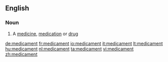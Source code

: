 ==English==

===Noun===
{{en-noun}}

# A [[medicine]], [[medication]] or [[drug]]

[[de:medicament]]
[[fr:medicament]]
[[io:medicament]]
[[it:medicament]]
[[lt:medicament]]
[[hu:medicament]]
[[nl:medicament]]
[[ta:medicament]]
[[vi:medicament]]
[[zh:medicament]]